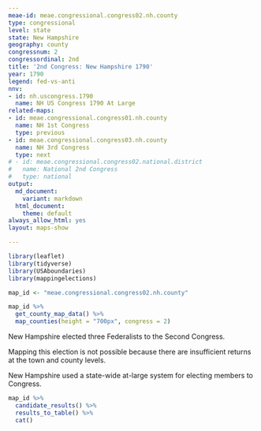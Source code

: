 ```yaml
---
meae-id: meae.congressional.congress02.nh.county
type: congressional
level: state
state: New Hampshire
geography: county
congressnum: 2
congressordinal: 2nd
title: '2nd Congress: New Hampshire 1790'
year: 1790
legend: fed-vs-anti
nnv:
- id: nh.uscongress.1790
  name: NH US Congress 1790 At Large
related-maps:
- id: meae.congressional.congress01.nh.county
  name: NH 1st Congress
  type: previous
- id: meae.congressional.congress03.nh.county
  name: NH 3rd Congress
  type: next
# - id: meae.congressional.congress02.national.district
#   name: National 2nd Congress
#   type: national
output:
  md_document:
    variant: markdown
  html_document:
    theme: default
always_allow_html: yes
layout: maps-show

---
```


```r
library(leaflet)
library(tidyverse)
library(USAboundaries)
library(mappingelections)

map_id <- "meae.congressional.congress02.nh.county"
```

<div class="map">

```r
map_id %>%
  get_county_map_data() %>% 
  map_counties(height = "700px", congress = 2)
```

</div>

New Hampshire elected three Federalists to the Second Congress.

Mapping this election is not possible because there are insufficient returns at the town and county levels.

New Hampshire used a state-wide at-large system for electing members to Congress.

<div class="results-table">

```r
map_id %>%
  candidate_results() %>%
  results_to_table() %>%
  cat()
```

</div>
